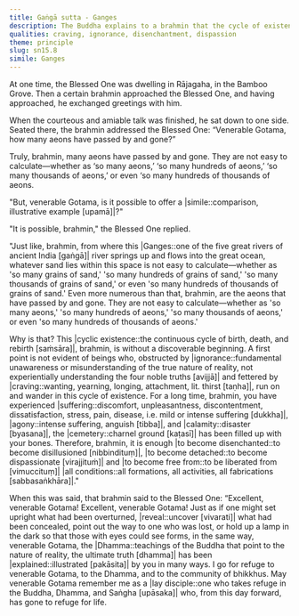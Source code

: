 ```yaml
---
title: Gaṅgā sutta - Ganges
description: The Buddha explains to a brahmin that the cycle of existence is without a discoverable beginning, and that it is not easy to calculate the number of aeons that have passed by and gone.
qualities: craving, ignorance, disenchantment, dispassion
theme: principle
slug: sn15.8
simile: Ganges
---
```


At one time, the Blessed One was dwelling in Rājagaha, in the Bamboo Grove. Then a certain brahmin approached the Blessed One, and having approached, he exchanged greetings with him.

When the courteous and amiable talk was finished, he sat down to one side. Seated there, the brahmin addressed the Blessed One: “Venerable Gotama, how many aeons have passed by and gone?”

Truly, brahmin, many aeons have passed by and gone. They are not easy to calculate—whether as ‘so many aeons,’ ‘so many hundreds of aeons,’ ‘so many thousands of aeons,’ or even ‘so many hundreds of thousands of aeons.

"But, venerable Gotama, is it possible to offer a |simile::comparison, illustrative example [upamā]|?"

"It is possible, brahmin," the Blessed One replied.

"Just like, brahmin, from where this |Ganges::one of the five great rivers of ancient India [gaṅgā]| river springs up and flows into the great ocean, whatever sand lies within this space is not easy to calculate—whether as 'so many grains of sand,' 'so many hundreds of grains of sand,' 'so many thousands of grains of sand,' or even 'so many hundreds of thousands of grains of sand.' Even more numerous than that, brahmin, are the aeons that have passed by and gone. They are not easy to calculate—whether as 'so many aeons,' 'so many hundreds of aeons,' 'so many thousands of aeons,' or even 'so many hundreds of thousands of aeons.'

Why is that? This |cyclic existence::the continuous cycle of birth, death, and rebirth [saṁsāra]|, brahmin, is without a discoverable beginning. A first point is not evident of beings who, obstructed by |ignorance::fundamental unawareness or misunderstanding of the true nature of reality, not experientially understanding the four noble truths [avijjā]| and fettered by |craving::wanting, yearning, longing, attachment, lit. thirst [taṇha]|, run on and wander in this cycle of existence. For a long time, brahmin, you have experienced |suffering::discomfort, unpleasantness, discontentment, dissatisfaction, stress, pain, disease, i.e. mild or intense suffering [dukkha]|, |agony::intense suffering, anguish [tibba]|, and |calamity::disaster [byasana]|, the |cemetery::charnel ground [kaṭasī]| has been filled up with your bones. Therefore, brahmin, it is enough |to become disenchanted::to become disillusioned [nibbindituṃ]|, |to become detached::to become dispassionate [virajjituṁ]| and |to become free from::to be liberated from [vimuccituṃ]| |all conditions::all formations, all activities, all fabrications [sabbasaṅkhāra]|."

When this was said, that brahmin said to the Blessed One: “Excellent, venerable Gotama! Excellent, venerable Gotama! Just as if one might set upright what had been overturned, |reveal::uncover [vivarati]| what had been concealed, point out the way to one who was lost, or hold up a lamp in the dark so that those with eyes could see forms, in the same way, venerable Gotama, the |Dhamma::teachings of the Buddha that point to the nature of reality, the ultimate truth [dhamma]| has been |explained::illustrated [pakāsita]| by you in many ways. I go for refuge to venerable Gotama, to the Dhamma, and to the community of bhikkhus. May venerable Gotama remember me as a |lay disciple::one who takes refuge in the Buddha, Dhamma, and Saṅgha [upāsaka]| who, from this day forward, has gone to refuge for life.